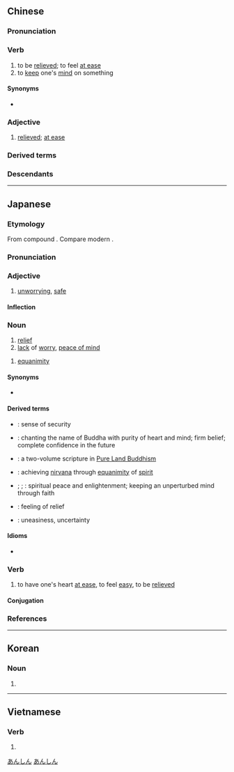 ==Chinese==
{{zh-forms}}

===Pronunciation===
{{zh-pron
|m=ānxīn
|c=on1 sam1
|h=pfs=ôn-sîm
|mb=uíng-séng
|md=ăng-sĭng
|mn=an-sim
|mn-t=uan1 sim1
|mc=y
|ma=zh-cmn-安心.opus
|cat=v,a
}}

===Verb===
{{zh-verb|type=vo}} {{tlb|zh|intransitive}}

# to be [[relieved]]; to feel [[at ease]]
# to [[keep]] one's [[mind]] on something

====Synonyms====
* {{s|to be relieved}} {{zh-l|放心}}

===Adjective===
{{head|zh|adjective}}

# [[relieved]]; [[at ease]]

===Derived terms===
{{zh-der|安心立命}}

===Descendants===
{{CJKV||あんしん|안심|an tâm}}

{{zh-cat|Elementary|Emotions}}

----

==Japanese==
{{ja-kanjitab|あん|しん|yomi=on|alt=安神}}

===Etymology===
From {{der|ja|ltc|-|sort=あんしん}} compound {{m|ltc|安心|tr=*ʔan *sim}}. Compare modern {{cog|zh|安心|tr=ānxīn}}.

===Pronunciation===
{{ja-pron|あんしん|y=on|acc=0|acc_ref=DJR}}

===Adjective===
{{ja-adj|infl=na|あんしん}}

# [[unworrying]], [[safe]]

====Inflection====
{{ja-na|あんしん}}

===Noun===
{{ja-noun|あんしん}}

# [[relief]]
# [[lack]] of [[worry]], [[peace of mind]]

{{ja-noun|あんじん}}

# {{lb|ja|sort=あんじん|Buddhism}} [[equanimity]]

====Synonyms====
* {{sense|relief}} {{ja-r|安%堵|あん%ど}}

====Derived terms====
* {{ja-r|安%心%感|あん%しん%かん}}: sense of security
* {{ja-r|安%心 決%定|あん%しん けつ%じょう}}: {{qualifier|Buddhism}} chanting the name of Buddha with purity of heart and mind; firm belief; complete confidence in the future
* {{ja-r|安%心 決%定 鈔|あん%しん けつ%じょう しょう|caps=y}}: {{qualifier|Buddhism}} a two-volume scripture in [[w:Pure Land Buddhism|Pure Land Buddhism]]
* {{ja-r|安%心 得%道|あん%しん とく%どう}}: {{qualifier|Buddhism}} achieving [[nirvana]] through [[equanimity]] of [[spirit]]
* {{ja-r|安%心 立%命|あん%しん りつ%めい}}; {{ja-r|安%心 立%命|あん%じん りゅう%めい}}; {{ja-r|安%心 立%命|あん%じん りゅう%みょう}}: spiritual peace and enlightenment; keeping an unperturbed mind through faith
* {{ja-r|一%安%心|ひと%あん%しん}}: feeling of relief
* {{ja-r|不%安%心|ふ%あん%しん}}: uneasiness, uncertainty

====Idioms====
* {{ja-r|安%心 無き 読%経 は 田中 の 蝦%蟇 の 如し|あん%しん なき ど%きょう は たなか の が%ま の ごとし|"a sutra recital without peace of mind is just like a toad in a paddy" → reciting the sutras without having the proper spiritual mindset is as meaningful as the croaking of a toad in a rice paddy}}

===Verb===
{{ja-verb-suru|tr=intrans|あんしん}}

# to have one's heart [[at ease]], to feel [[easy]], to be [[relieved]]

====Conjugation====
{{ja-suru|あんしん}}

===References===
<references/>

[[Category:ja:Emotions|あんしん]]
[[Category:ja:JLPT-4|あんしん]]

----

==Korean==
{{ko-hanjatab}}

===Noun===
{{ko-noun|hangeul=안심}}

# {{hanja form of|안심|[[relief]], [[peacefulness]]}}

----

==Vietnamese==
{{vi-hantutab}}

===Verb===
{{vi-verb|sc=Hani}}

# {{han tu form of|yên tâm|to be [[reassured]]}}